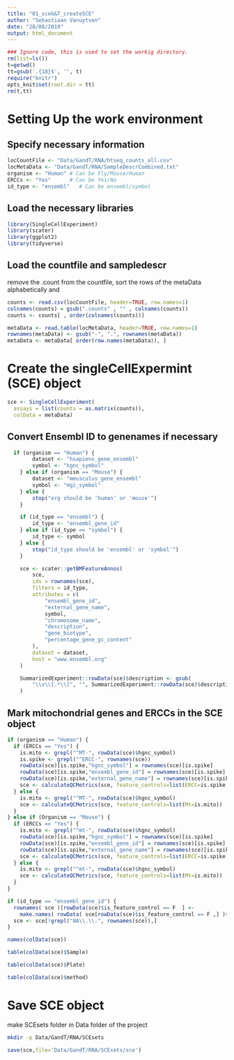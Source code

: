 ```yaml
---
title: "01_sceG&T_createSCE"
author: "Sebastiaan Vanuytven"
date: "28/08/2019"
output: html_document
---
```


```r
### Ignore code, this is used to set the workig directory. 
rm(list=ls())
t=getwd()
tt=gsub('.{18}$', '', t)
require("knitr")
opts_knit$set(root.dir = tt)
rm(t,tt)
```

# Setting Up the work environment

## Specify necessary information 

```r
locCountFile <- "Data/GandT/RNA/htseq_counts_all.csv"
locMetaData <- "Data/GandT/RNA/SampleDescrCombined.txt"
organism <- "Human" # Can be Fly/Mouse/Human
ERCCs <- "Yes"      # Can be Yes/No
id_type <- "ensembl"   # Can be ensembl/symbol
```


## Load the necessary libraries
```r
library(SingleCellExperiment)
library(scater)
library(ggplot2)
library(tidyverse)
```


## Load the countfile and sampledescr
remove the .count from the countfile, sort the rows of the metaData alphabetically and

```r
counts <- read.csv(locCountFile, header=TRUE, row.names=1)
colnames(counts) = gsub(".counts" , "" , colnames(counts))
counts <- counts[ , order(colnames(counts))]

metaData <- read.table(locMetaData, header=TRUE, row.names=1)
rownames(metaData) <- gsub("-", ".", rownames(metaData))
metaData <- metaData[ order(row.names(metaData)), ]
```

# Create the singleCellExpermint (SCE) object 

```r
sce <- SingleCellExperiment(
  assays = list(counts = as.matrix(counts)), 
  colData = metaData)
```

## Convert Ensembl ID to genenames if necessary

```r
  if (organism == "Human") {
        dataset <- "hsapiens_gene_ensembl"
        symbol <- "hgnc_symbol"
    } else if (organism == "Mouse") {
        dataset <- "mmusculus_gene_ensembl"
        symbol <- "mgi_symbol"
    } else {
        stop("org should be 'human' or 'mouse'")
    }

    if (id_type == "ensembl") {
        id_type <- "ensembl_gene_id"
    } else if (id_type == "symbol") {
        id_type <- symbol
    } else {
        stop("id_type should be 'ensembl' or 'symbol'")
    }

    sce <- scater::getBMFeatureAnnos(
        sce,
        ids = rownames(sce),
        filters = id_type,
        attributes = c(
            "ensembl_gene_id",
            "external_gene_name",
            symbol,
            "chromosome_name",
            "description",
            "gene_biotype",
            "percentage_gene_gc_content"
        ),
        dataset = dataset,
        host = "www.ensembl.org"
    )

    SummarizedExperiment::rowData(sce)$description <- gsub(
        "\\s\\[.*\\]", "", SummarizedExperiment::rowData(sce)$description
    )


```


## Mark mitochondrial genes and ERCCs in the SCE object

```r
if (organism == "Human") {
  if (ERCCs == "Yes") {
    is.mito <- grepl("^MT-", rowData(sce)$hgnc_symbol)
    is.spike <- grepl("^ERCC-", rownames(sce)) 
    rowData(sce)[is.spike,"hgnc_symbol"] = rownames(sce)[is.spike]
    rowData(sce)[is.spike,"ensembl_gene_id"] = rownames(sce)[is.spike]
    rowData(sce)[is.spike,"external_gene_name"] = rownames(sce)[is.spike]
    sce <- calculateQCMetrics(sce, feature_controls=list(ERCC=is.spike, Mt=is.mito))
  } else {
    is.mito <- grepl("^MT-", rowData(sce)$hgnc_symbol)
    sce <- calculateQCMetrics(sce, feature_controls=list(Mt=is.mito))
  }
} else if (Organism == "Mouse") {
  if (ERCCs == "Yes") {
    is.mito <- grepl("^mt-", rowData(sce)$hgnc_symbol)
    rowData(sce)[is.spike,"hgnc_symbol"] = rownames(sce)[is.spike]
    rowData(sce)[is.spike,"ensembl_gene_id"] = rownames(sce)[is.spike]
    rowData(sce)[is.spike,"external_gene_name"] = rownames(sce)[is.spike]
    sce <- calculateQCMetrics(sce, feature_controls=list(ERCC=is.spike, Mt=is.mito))
  } else {
    is.mito <- grepl("^mt-", rowData(sce)$hgnc_symbol)
    sce <- calculateQCMetrics(sce, feature_controls=list(Mt=is.mito))
  }
}
```

```r
if (id_type == "ensembl_gene_id") {
  rownames( sce )[rowData(sce)$is_feature_control == F  ] <- 
    make.names( rowData( sce[rowData(sce)$is_feature_control == F ,] )$hgnc_symbol , unique = TRUE )
  sce <- sce[!grepl("NA\\.\\.", rownames(sce)),]
}
```


```r
names(colData(sce))
```

```r
table(colData(sce)$Sample)
```

```r
table(colData(sce)$Plate)
```


```r
table(colData(sce)$method)
```

# Save SCE object

make SCEsets folder in Data folder of the project

```bash
mkdir -p Data/GandT/RNA/SCEsets
```


```r
save(sce,file='Data/GandT/RNA/SCEsets/sce')
```
















